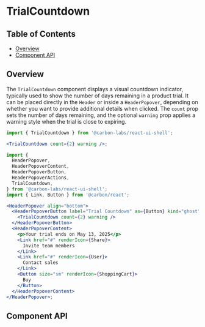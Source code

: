 
<Meta isTemplate />

# TrialCountdown

## Table of Contents

- [Overview](#overview)
- [Component API](#component-api)

## Overview

The `TrialCountdown` component displays a visual countdown indicator, typically
used to show the number of days remaining in a product trial. It can be placed
directly in the `Header` or inside a `HeaderPopover`, depending on whether you
want to provide additional details when clicked. The `count` prop sets the
number of days remaining, and the optional `warning` prop applies a warning
style when the trial is close to expiring.

```jsx
import { TrialCountdown } from '@carbon-labs/react-ui-shell';

<TrialCountdown count={2} warning />;
```

```jsx
import {
  HeaderPopover,
  HeaderPopoverContent,
  HeaderPopoverButton,
  HeaderPopoverActions,
  TrialCountdown,
} from '@carbon-labs/react-ui-shell';
import { Link, Button } from '@carbon/react';

<HeaderPopover align="bottom">
  <HeaderPopoverButton label="Trial Countdown" as={Button} kind="ghost">
    <TrialCountdown count={2} warning />
  </HeaderPopoverButton>
  <HeaderPopoverContent>
    <p>Your trial ends on May 13, 2025</p>
    <Link href="#" renderIcon={Share}>
      Invite team members
    </Link>
    <Link href="#" renderIcon={User}>
      Contact sales
    </Link>
    <Button size="sm" renderIcon={ShoppingCart}>
      Buy
    </Button>
  </HeaderPopoverContent>
</HeaderPopover>;
```

## Component API

<ArgTypes />
